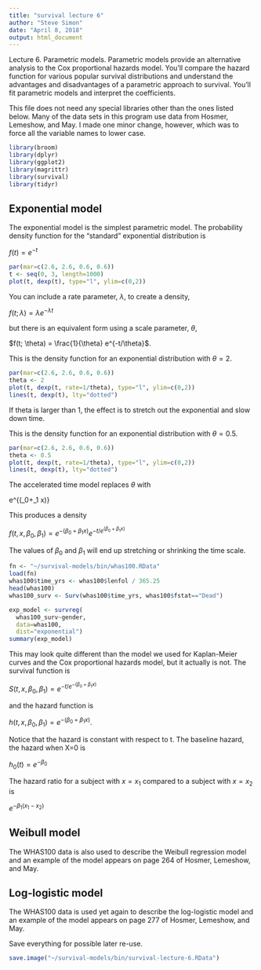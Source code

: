 ```yaml
---
title: "survival lecture 6"
author: "Steve Simon"
date: "April 8, 2018"
output: html_document
---
```


Lecture 6. Parametric models. Parametric models provide an alternative analysis to the Cox proportional hazards model. You'll compare the hazard function for various popular survival distributions and understand the advantages and disadvantages of a parametric approach to survival. You'll fit parametric models and interpret the coefficients.

This file does not need any special libraries other than the ones listed below. Many of the data sets in this program use data from Hosmer, Lemeshow, and May. I made one minor change, however, which was to force all the variable names to lower case.

```r
library(broom)
library(dplyr)
library(ggplot2)
library(magrittr)
library(survival)
library(tidyr)
```

## Exponential model

The exponential model is the simplest parametric model. The probability density function for the "standard" exponential distribution is

$f(t)=e^{-t}$

```r
par(mar=c(2.6, 2.6, 0.6, 0.6))
t <- seq(0, 3, length=1000)
plot(t, dexp(t), type="l", ylim=c(0,2))
```

You can include a rate parameter, $\lambda$, to create a density,

$f(t; \lambda)=\lambda e^{-\lambda t}$

but there is an equivalent form using a scale parameter, $\theta$,

$f(t; \theta) = \frac{1}{\theta} e^{-t/\theta}$.

This is the density function for an exponential distribution with  $\theta=2$.

```r
par(mar=c(2.6, 2.6, 0.6, 0.6))
theta <- 2
plot(t, dexp(t, rate=1/theta), type="l", ylim=c(0,2))
lines(t, dexp(t), lty="dotted")
```

If theta is larger than 1, the effect is to stretch out the exponential and slow down time.

This is the density function for an exponential distribution with  $\theta=0.5$.

```r
par(mar=c(2.6, 2.6, 0.6, 0.6))
theta <- 0.5
plot(t, dexp(t, rate=1/theta), type="l", ylim=c(0,2))
lines(t, dexp(t), lty="dotted")
```

The accelerated time model replaces $\theta$ with

e^{(\beta_0+\beta_1 x)}

This produces a density

$f(t, x, \beta_0, \beta_1)=e^{-(\beta_0+\beta_1 x)}e^{-t/e^{(\beta_0+\beta_1 x)}}$

The values of $\beta_0$ and $\beta_1$ will end up stretching or shrinking the time scale.

```r
fn <- "~/survival-models/bin/whas100.RData" 
load(fn)
whas100$time_yrs <- whas100$lenfol / 365.25
head(whas100)
whas100_surv <- Surv(whas100$time_yrs, whas100$fstat=="Dead")

exp_model <- survreg(
  whas100_surv~gender, 
  data=whas100, 
  dist="exponential")
summary(exp_model)
```

This may look quite different than the model we used for Kaplan-Meier curves and the Cox proportional hazards model, but it actually is not. The survival function is 

$S(t, x, \beta_0, \beta_1)=e^{-t/e^{-(\beta_0+\beta_1 x)}}$

and the hazard function is 

$h(t, x, \beta_0, \beta_1)=e^{-(\beta_0+\beta_1 x)}$.

Notice that the hazard is constant with respect to t. The baseline hazard, the hazard when X=0 is

$h_0(t)=e^{-\beta_0}$

The hazard ratio for a subject with $x=x_1$ compared to a subject with $x=x_2$ is

$e^{-\beta_1 (x_1-x_2)}$

## Weibull model

The WHAS100 data is also used to describe the Weibull regression model and an example of the model appears on page 264 of Hosmer, Lemeshow, and May.

## Log-logistic model

The WHAS100 data is used yet again to describe the log-logistic model and an example of the model appears on page 277 of Hosmer, Lemeshow, and May.

Save everything for possible later re-use.

```r
save.image("~/survival-models/bin/survival-lecture-6.RData")
```